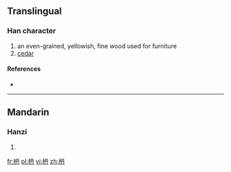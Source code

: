 ==Translingual==

===Han character===
{{Han char|rn=75|rad=木|as=04|sn=8|four=|canj=木月卜 (DBY), X木月卜 (XDBY)}}

# an even-grained, yellowish, fine wood used for furniture
# [[cedar]]

====References====
* {{Han ref|kx=0517.011|hdz=21173.141|uh=67AC|ud=26540}}

----

==Mandarin==

===Hanzi===
{{cmn-hanzi|pin=[[nán]] ([[nan2]])|wg=nan<sup>2</sup>}}

# {{defn|lang=cmn|sort=木04}}

[[fr:枬]]
[[pl:枬]]
[[vi:枬]]
[[zh:枬]]